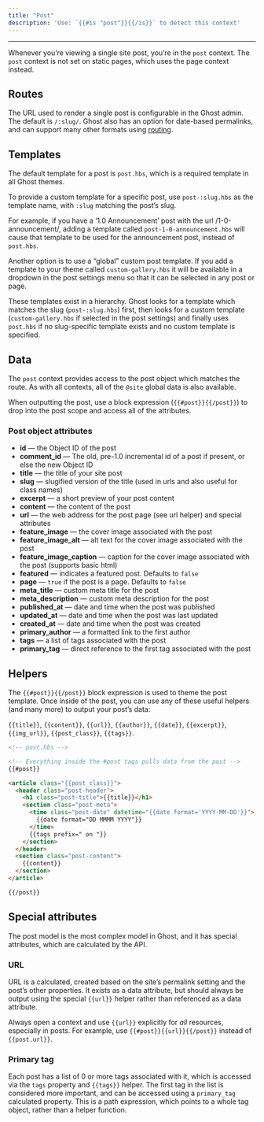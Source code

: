 ```yaml
---
title: "Post"
description: 'Use: `{{#is "post"}}{{/is}}` to detect this context'
---
```


***

Whenever you’re viewing a single site post, you’re in the `post` context. The `post` context is not set on static pages, which uses the page context instead.

## Routes

The URL used to render a single post is configurable in the Ghost admin. The default is `/:slug/`. Ghost also has an option for date-based permalinks, and can support many other formats using [routing](/docs/themes/routing/).

## Templates

The default template for a post is `post.hbs`, which is a required template in all Ghost themes.

To provide a custom template for a specific post, use `post-:slug.hbs` as the template name, with `:slug` matching the post’s slug.

For example, if you have a ‘1.0 Announcement’ post with the url /1-0-announcement/, adding a template called `post-1-0-announcement.hbs` will cause that template to be used for the announcement post, instead of `post.hbs`.

Another option is to use a “global” custom post template. If you add a template to your theme called `custom-gallery.hbs` it will be available in a dropdown in the post settings menu so that it can be selected in any post or page.

These templates exist in a hierarchy. Ghost looks for a template which matches the slug (`post-:slug.hbs`) first, then looks for a custom template (`custom-gallery.hbs` if selected in the post settings) and finally uses `post.hbs` if no slug-specific template exists and no custom template is specified.

## Data

The `post` context provides access to the post object which matches the route. As with all contexts, all of the `@site` global data is also available.

When outputting the post, use a block expression (`{{#post}}{{/post}}`) to drop into the post scope and access all of the attributes.

### Post object attributes

* **id** — the Object ID of the post
* **comment\_id** — The old, pre-1.0 incremental id of a post if present, or else the new Object ID
* **title** — the title of your site post
* **slug** — slugified version of the title (used in urls and also useful for class names)
* **excerpt** — a short preview of your post content
* **content** — the content of the post
* **url** — the web address for the post page (see url helper) and special attributes
* **feature\_image** — the cover image associated with the post
* **feature\_image\_alt** — alt text for the cover image associated with the post
* **feature\_image\_caption** — caption for the cover image associated with the post (supports basic html)
* **featured** — indicates a featured post. Defaults to `false`
* **page** — `true` if the post is a page. Defaults to `false`
* **meta\_title** — custom meta title for the post
* **meta\_description** — custom meta description for the post
* **published\_at** — date and time when the post was published
* **updated\_at** — date and time when the post was last updated
* **created\_at** — date and time when the post was created
* **primary\_author** — a formatted link to the first author
* **tags** — a list of tags associated with the post
* **primary\_tag** — direct reference to the first tag associated with the post

## Helpers

The `{{#post}}{{/post}}` block expression is used to theme the post template. Once inside of the post, you can use any of these useful helpers (and many more) to output your post’s data:

`{{title}}`, `{{content}}`, `{{url}}`, `{{author}}`, `{{date}}`, `{{excerpt}}`, `{{img_url}}`, `{{post_class}}`, `{{tags}}`.

```html
<!-- post.hbs -->

<!-- Everything inside the #post tags pulls data from the post -->
{{#post}}

<article class="{{post_class}}">
  <header class="post-header">
    <h1 class="post-title">{{title}}</h1>
    <section class="post-meta">
      <time class="post-date" datetime="{{date format='YYYY-MM-DD'}}">
        {{date format="DD MMMM YYYY"}}
      </time>
      {{tags prefix=" on "}}
    </section>
  </header>
  <section class="post-content">
    {{content}}
  </section>
</article>

{{/post}}
```

## Special attributes

The post model is the most complex model in Ghost, and it has special attributes, which are calculated by the API.

### URL

URL is a calculated, created based on the site’s permalink setting and the post’s other properties. It exists as a data attribute, but should always be output using the special `{{url}}` helper rather than referenced as a data attribute.

Always open a context and use `{{url}}` explicitly for *all* resources, especially in posts. For example, use `{{#post}}{{url}}{{/post}}` instead of `{{post.url}}`.

### Primary tag

Each post has a list of 0 or more tags associated with it, which is accessed via the `tags` property and `{{tags}}` helper. The first tag in the list is considered more important, and can be accessed using a `primary_tag` calculated property. This is a path expression, which points to a whole tag object, rather than a helper function.